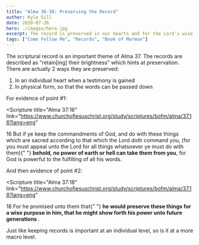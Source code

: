 ```yaml
---
title: "Alma 36-38: Preserving the Record"
author: Kyle Gill
date: 2020-07-26
hero: ./images/hero.jpg
excerpt: The record is preserved in our hearts and for the Lord's wise purposes
tags: ["Come Follow Me", "Records", "Book of Mormon"]
---
```


The scriptural record is an important theme of Alma 37. The records are described as "retain[ing] their brightness" which hints at preservation. There are actually 2 ways they are preserved:

1. In an individual heart when a testimony is gained
2. In physical form, so that the words can be passed down

For evidence of point #1:

<Scripture
  title="Alma 37:16"
  link="https://www.churchofjesuschrist.org/study/scriptures/bofm/alma/37.16?lang=eng"
>
  16 But if ye keep the commandments of God, and do with these things which are
  sacred according to that which the Lord doth command you, (for you must appeal
  unto the Lord for all things whatsoever ye must do with them){" "}
  <b>behold, no power of earth or hell can take them from you</b>, for God is
  powerful to the fulfilling of all his words.
</Scripture>

And then evidence of point #2:

<Scripture
  title="Alma 37:18"
  link="https://www.churchofjesuschrist.org/study/scriptures/bofm/alma/37.18?lang=eng"
>
  18 For he promised unto them that{" "}
  <b>
    he would preserve these things for a wise purpose in him, that he might show
    forth his power unto future generations
  </b>
  .
</Scripture>

Just like keeping records is important at an individual level, so is it at a more macro level.
